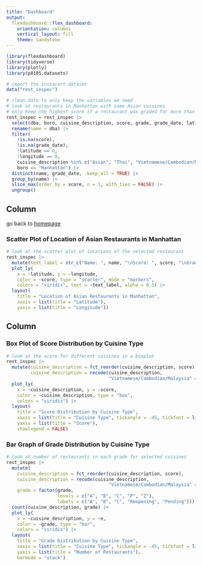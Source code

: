 ```yaml
---
title: "Dashboard"
output: 
  flexdashboard::flex_dashboard:
    orientation: columns
    vertical_layout: fill
    theme: sandstone
---
```


```r
library(flexdashboard)
library(tidyverse)
library(plotly)
library(p8105.datasets)
```

```r
# import the instacart dataset
data("rest_inspec")
```

```r
# clean data to only keep the variables we need
# look at restaurants in Manhattan with some Asian cuisines
# only keep the highest score if a restaurant was graded for more than one year
rest_inspec = rest_inspec |> 
  select(dba, boro, cuisine_description, score, grade, grade_date, latitude, longitude) |>
  rename(name = dba) |> 
  filter(
    !is.na(score), 
    !is.na(grade_date),
    !latitude == 0,
    !longitude == 0,
    cuisine_description %in% c("Asian", "Thai", "Vietnamese/Cambodian/Malaysia", "Chinese", "Japanese", "Korean", "Filipino", "Indonesian", "Bangladeshi", "Chinese/Japanese", "Indian"),
    boro == "Manhattan") |> 
  distinct(name, grade_date, .keep_all = TRUE) |> 
  group_by(name) |> 
  slice_max(order_by = score, n = 1, with_ties = FALSE) |> 
  ungroup()
```

Column {data-width=650}
-----------------------------------------------------------------------
go back to [homepage](index.html)

### Scatter Plot of Location of Asian Restaurants in Manhattan

```r
# look at the scatter plot of locations of the selected restaurant
rest_inspec |>
  mutate(text_label = str_c("Name: ", name, "\nScore: ", score, "\nGrade: ", grade)) |> 
  plot_ly(
    x = ~latitude, y = ~longitude, 
    color = ~score, type = "scatter", mode = "markers", 
    colors = "viridis", text = ~text_label, alpha = 0.5) |> 
  layout(
    title = "Location of Asian Restaurants in Manhattan",
    xaxis = list(title = "Latitude"),
    yaxis = list(title = "Longitude"))
```

Column {data-width=350}
-----------------------------------------------------------------------

### Box Plot of Score Distribution by Cuisine Type

```r
# look at the score for different cuisines in a boxplot
rest_inspec |> 
  mutate(cuisine_description = fct_reorder(cuisine_description, score),
         cuisine_description = recode(cuisine_description,
                                      "Vietnamese/Cambodian/Malaysia" = "Viet/Camb/Malay")) |> 
  plot_ly(
    x = ~cuisine_description, y = ~score, 
    color = ~cuisine_description, type = "box", 
    colors = "viridis") |> 
  layout(
    title = "Score Distribution by Cuisine Type",
    xaxis = list(title = "Cuisine Type", tickangle = -45, tickfont = list(size = 10)),
    yaxis = list(title = "Score"),
    showlegend = FALSE)
```

### Bar Graph of Grade Distribution by Cuisine Type

```r
# look at number of restaurants in each grade for selected cuisines
rest_inspec |> 
  mutate(
    cuisine_description = fct_reorder(cuisine_description, score),
    cuisine_description = recode(cuisine_description,
                                      "Vietnamese/Cambodian/Malaysia" = "Viet/Camb/Malay"),
    grade = factor(grade,
                   levels = c("A", "B", "C", "P", "Z"),
                   labels = c("A", "B", "C", "Reopening", "Pending"))) |> 
  count(cuisine_description, grade) |> 
  plot_ly(
    x = ~cuisine_description, y = ~n, 
    color = ~grade, type = "bar",
    colors = "viridis") |> 
  layout(
    title = "Grade Distribution by Cuisine Type",
    xaxis = list(title = "Cuisine Type", tickangle = -45, tickfont = list(size = 10)),
    yaxis = list(title = "Number of Restaurants"),
    barmode = "stack")
```
